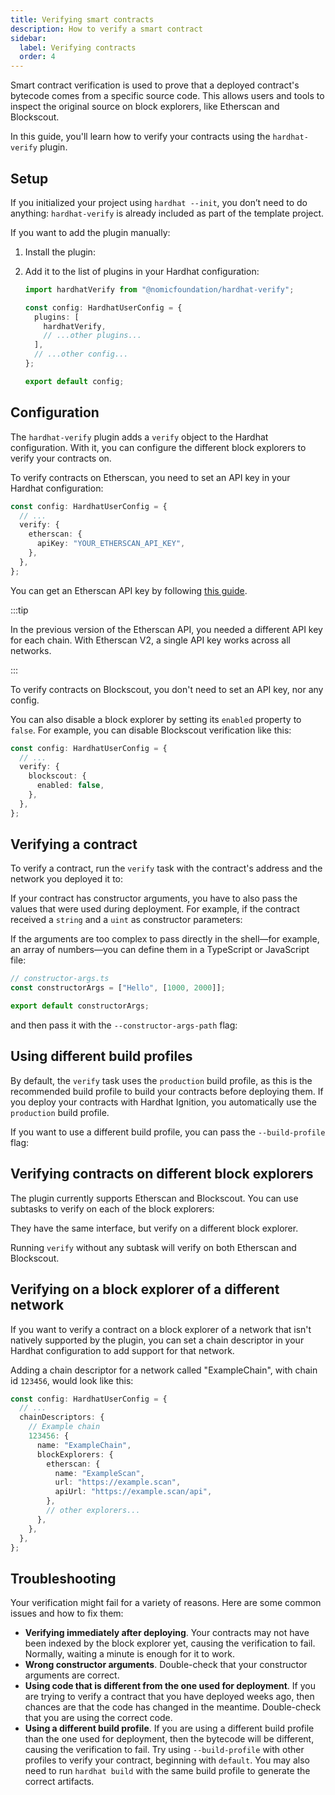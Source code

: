 ```yaml
---
title: Verifying smart contracts
description: How to verify a smart contract
sidebar:
  label: Verifying contracts
  order: 4
---
```



Smart contract verification is used to prove that a deployed contract's bytecode comes from a specific source code. This allows users and tools to inspect the original source on block explorers, like Etherscan and Blockscout.

In this guide, you'll learn how to verify your contracts using the `hardhat-verify` plugin.

## Setup

If you initialized your project using `hardhat --init`, you don’t need to do anything: `hardhat-verify` is already included as part of the template project.

If you want to add the plugin manually:

1. Install the plugin:

   <Install packages="@nomicfoundation/hardhat-verify" />

2. Add it to the list of plugins in your Hardhat configuration:

   ```ts
   import hardhatVerify from "@nomicfoundation/hardhat-verify";

   const config: HardhatUserConfig = {
     plugins: [
       hardhatVerify,
       // ...other plugins...
     ],
     // ...other config...
   };

   export default config;
   ```

## Configuration

The `hardhat-verify` plugin adds a `verify` object to the Hardhat configuration. With it, you can configure the different block explorers to verify your contracts on.

To verify contracts on Etherscan, you need to set an API key in your Hardhat configuration:

```ts
const config: HardhatUserConfig = {
  // ...
  verify: {
    etherscan: {
      apiKey: "YOUR_ETHERSCAN_API_KEY",
    },
  },
};
```

You can get an Etherscan API key by following [this guide](https://docs.etherscan.io/etherscan-v2/getting-an-api-key).

:::tip

In the previous version of the Etherscan API, you needed a different API key for each chain. With Etherscan V2, a single API key works across all networks.

:::

To verify contracts on Blockscout, you don't need to set an API key, nor any config.

You can also disable a block explorer by setting its `enabled` property to `false`. For example, you can disable Blockscout verification like this:

```ts
const config: HardhatUserConfig = {
  // ...
  verify: {
    blockscout: {
      enabled: false,
    },
  },
};
```

## Verifying a contract

To verify a contract, run the `verify` task with the contract's address and the network you deployed it to:

<Run command="hardhat verify --network sepolia 0x1234567890..." />

If your contract has constructor arguments, you have to also pass the values that were used during deployment. For example, if the contract received a `string` and a `uint` as constructor parameters:

<Run command='hardhat verify --network sepolia 0x1234567890... "Hello" 1000' />

If the arguments are too complex to pass directly in the shell—for example, an array of numbers—you can define them in a TypeScript or JavaScript file:

```ts
// constructor-args.ts
const constructorArgs = ["Hello", [1000, 2000]];

export default constructorArgs;
```

and then pass it with the `--constructor-args-path` flag:

<Run command="hardhat verify --network sepolia --constructor-args-path constructor-args.ts 0x1234567890..." />

## Using different build profiles

By default, the `verify` task uses the `production` build profile, as this is the recommended build profile to build your contracts before deploying them. If you deploy your contracts with Hardhat Ignition, you automatically use the `production` build profile.

If you want to use a different build profile, you can pass the `--build-profile` flag:

<Run command="hardhat verify --network sepolia --build-profile default 0x1234567890..." />

## Verifying contracts on different block explorers

The plugin currently supports Etherscan and Blockscout. You can use subtasks to verify on each of the block explorers:

<Run command="hardhat verify etherscan ..." />

They have the same interface, but verify on a different block explorer.

Running `verify` without any subtask will verify on both Etherscan and Blockscout.

## Verifying on a block explorer of a different network

If you want to verify a contract on a block explorer of a network that isn't natively supported by the plugin, you can set a chain descriptor in your Hardhat configuration to add support for that network.

Adding a chain descriptor for a network called "ExampleChain", with chain id `123456`, would look like this:

```ts
const config: HardhatUserConfig = {
  // ...
  chainDescriptors: {
    // Example chain
    123456: {
      name: "ExampleChain",
      blockExplorers: {
        etherscan: {
          name: "ExampleScan",
          url: "https://example.scan",
          apiUrl: "https://example.scan/api",
        },
        // other explorers...
      },
    },
  },
};
```

## Troubleshooting

Your verification might fail for a variety of reasons. Here are some common issues and how to fix them:

- **Verifying immediately after deploying**. Your contracts may not have been indexed by the block explorer yet, causing the verification to fail. Normally, waiting a minute is enough for it to work.
- **Wrong constructor arguments**. Double-check that your constructor arguments are correct.
- **Using code that is different from the one used for deployment**. If you are trying to verify a contract that you have deployed weeks ago, then chances are that the code has changed in the meantime. Double-check that you are using the correct code.
- **Using a different build profile**. If you are using a different build profile than the one used for deployment, then the bytecode will be different, causing the verification to fail. Try using `--build-profile` with other profiles to verify your contract, beginning with `default`. You may also need to run `hardhat build` with the same build profile to generate the correct artifacts.

